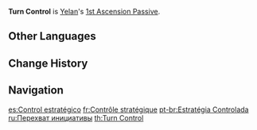 {{Talent Infobox
|image         = Talent Turn Control.png
|character     = Yelan
|type          = 1st Ascension Passive
|info          = When the party has 1/<wbr>2/<wbr>3/<wbr>4 Elemental Types, Yelan's [[Max HP]] is increased by 6%/<wbr>12%/<wbr>18%/<wbr>30%.
|utility1      = Max HP Increase
}}
'''Turn Control''' is [[Yelan]]'s [[1st Ascension Passive]].

==Other Languages==
{{Other Languages
|en      = Turn Control
|zhs     = 猜先有方
|zhs_rm  = Cāixiān Yǒufāng
|zht     = 猜先有方
|zht_rm  = Cāixiān Yǒufāng
|zh_tl   = 
|ja      = 先後の決め手
|ja_rm   = Sengo no Kimete{{Assumed}}
|ja_tl   = Sequence's Winning Move
|ko      = {{tt|선공|先攻}}의 {{tt|묘수|妙手}}
|ko_rm   = Seon'gong-ui Myosu
|ko_tl   = Excellent Skill of First Attack
|es      = Control estratégico
|es_tl   = Strategic Control
|fr      = Contrôle stratégique
|fr_tl   = Strategic Control
|ru      = Перехват инициативы
|ru_tl   = Initiative Takeover
|th      = Turn Control
|vi      = Nắm Thế Chủ Động
|vi_tl   = Take the Active Position
|de      = Beste Gewinnstrategie
|de_tl   = Best Winning Strategy
|id      = Turn Control
|pt      = Estratégia Controlada
|pt_tl   = 
|tr      = Değişim Kontrolü
|tr_tl   = 
|it      = Controllo strategico
|it_tl   = Strategic Control
}}

==Change History==
{{Change History|2.7}}

==Navigation==
{{Talent Navbox|Yelan}}

[[es:Control estratégico]]
[[fr:Contrôle stratégique]]
[[pt-br:Estratégia Controlada]]
[[ru:Перехват инициативы]]
[[th:Turn Control]]